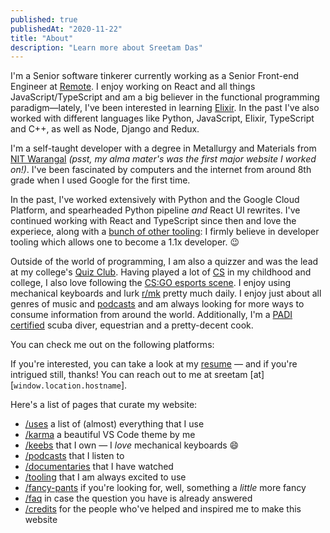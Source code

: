 ```yaml
---
published: true
publishedAt: "2020-11-22"
title: "About"
description: "Learn more about Sreetam Das"
---
```




I'm a Senior software tinkerer currently working as a Senior Front-end Engineer at [Remote](https://remote.com). I enjoy working on React and all things JavaScript/TypeScript and am a big believer in the functional programming paradigm—lately, I've been interested in learning [Elixir](https://elixir-lang.org). In the past I've also worked with different languages like Python, JavaScript, Elixir, TypeScript and C++, as well as Node, Django and Redux.

I'm a self-taught developer with a degree in Metallurgy and Materials from [NIT Warangal](https://www.nitw.ac.in) _(psst, my alma mater's was the first major website I worked on!)_. I've been fascinated by computers and the internet from around 8th grade when I used Google for the first time.

In the past, I've worked extensively with Python and the Google Cloud Platform, and spearheaded Python pipeline _and_ React UI rewrites. I've continued working with React and TypeScript since then and love the experiece, along with a [bunch of other tooling](/tooling): I firmly believe in developer tooling which allows one to become a 1.1x developer. 😉

Outside of the world of programming, I am also a quizzer and was the lead at my college's [Quiz Club](https://www.facebook.com/qcnitw). Having played a lot of [CS](https://blog.counter-strike.net) in my childhood and college, I also love following the [CS:GO esports scene](https://www.hltv.org). I enjoy using mechanical keyboards and lurk [r/mk](https://www.reddit.com/r/MechanicalKeyboards) pretty much daily. I enjoy just about all genres of music and [podcasts](/podcasts) and am always looking for more ways to consume information from around the world. Additionally, I'm a [PADI certified](https://www.padi.com) scuba diver, equestrian and a pretty-decent cook.

You can check me out on the following platforms:

<ExternalLinksOverlay />

If you're interested, you can take a look at my [resume](/resume.pdf) — and if you're intrigued still, thanks! You can reach out to me at sreetam [at] [`window.location.hostname`].

Here's a list of pages that curate my website:

- [/uses](/uses) a list of (almost) everything that I use
- [/karma](/karma) a beautiful VS Code theme by me
- [/keebs](/keebs) that I own — I _love_ mechanical keyboards 😄
- [/podcasts](/podcasts) that I listen to
- [/documentaries](/documentaries) that I have watched
- [/tooling](/tooling) that I am always excited to use
- [/fancy-pants](/fancy-pants) if you're looking for, well, something a _little_ more fancy
- [/faq](/faq) in case the question you have is already answered
- [/credits](/credits) for the people who've helped and inspired me to make this website

<FoobarEntry />
